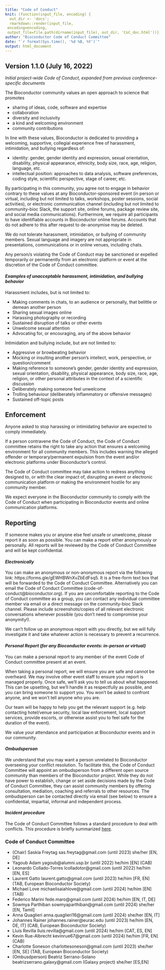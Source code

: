 ```yaml
---
title: "Code of Conduct"
knit: (function(input_file, encoding) {
  out_dir <- 'docs';
  rmarkdown::render(input_file,
 encoding=encoding,
 output_file=file.path(dirname(input_file), out_dir, 'CoC_doc.html'))})
author: "Bioconductor Code of Conduct Committee"
date: "`r format(Sys.time(), '%d %B, %Y')`"
output: html_document
---
```


## Version 1.1.0 (July 16, 2022)

_Initial project-wide Code of Conduct, expanded from previous conference-specific documents_

The Bioconductor community values
an open approach to science that promotes 

* sharing of ideas, code, software and expertise
* collaboration
* diversity and inclusivity
* a kind and welcoming environment
* community contributions

In line with these values, Bioconductor is dedicated to providing a welcoming, supportive, collegial experience free of harassment, intimidation, and bullying regardless of:

* identity: gender, gender identity and expression, sexual orientation, disability, physical appearance, ethnicity, body size, race, age, religion, language, etc.
* intellectual position: approaches to data analysis, software preferences, coding style, scientific perspective, stage of career, etc.

By participating in this community, you agree not to engage in behavior contrary to these values at any Bioconductor-sponsored event (in person or virtual, including but not limited to talks, workshops, poster sessions, social activities), or electronic communication channel (including but not limited to community-bioc Slack, the support site, online forums, package review site, and social media communications). Furthermore, we require all participants to have identifiable accounts in Bioconductor online forums. Accounts that do not adhere to this after request to de-anonymise may be deleted.

We do not tolerate harassment, intimidation, or bullying of community members. Sexual language and imagery are not appropriate in presentations, communications or in online venues, including chats.

Any person/s violating the Code of Conduct may be sanctioned or expelled temporarily or permanently from an electronic platform or event at the discretion of the Code of Conduct committee.

#### _Examples of unacceptable harassment, intimidation, and bullying behavior_

Harassment includes, but is not limited to:

* Making comments in chats, to an audience or personally, that belittle or demean another person
* Sharing sexual images online
* Harassing photography or recording
* Sustained disruption of talks or other events
* Unwelcome sexual attention
* Advocating for, or encouraging, any of the above behavior

Intimidation and bullying include, but are not limited to:

* Aggressive or browbeating behavior 
* Mocking or insulting another person’s intellect, work, perspective, or question/comment
* Making reference to someone’s gender, gender identity and expression, sexual orientation, disability, physical appearance, body size, race, age, religion, or other personal attributes in the context of a scientific discussion
* Deliberately making someone feel unwelcome
* Trolling behaviour (deliberately inflammatory or offensive messages)
* Sustained off-topic posts

## Enforcement
Anyone asked to stop harassing or intimidating behavior are expected to comply immediately.

If a person contravene the Code of Conduct, the Code of Conduct committee retains the right to take any action that ensures a welcoming environment for all community members. This includes warning the alleged offender or temporary/permanent expulsion from the event and/or electronic platforms under Bioconductor’s control.

The Code of Conduct committee may take action to redress anything designed to, or with the clear impact of, disrupting an event or electronic communication platform or making the environment hostile for any community member.

We expect everyone in the Bioconductor community to comply with the Code of Conduct when participating in Bioconductor events and online communication platforms.

## Reporting
If someone makes you or anyone else feel unsafe or unwelcome, please report it as soon as possible. You can make a report either anonymously or personally. All reports will be reviewed by the Code of Conduct Committee and will be kept confidential.

#### _Electronically_

You can make an anonymous or non-anonymous report via the following link: https://forms.gle/gEWHBWnXvZbEdFsq5. It is a free-form text box that will be forwarded to the Code of Conduct Committee. Alternatively you can email the Code of Conduct Committee (code-of-conduct@bioconductor.org). If you are uncomfortable reporting to the Code of Conduct committee as a group, you can contact any individual committee member via email or a direct message on the community-bioc Slack channel. Please include screenshots/copies of all relevant electronic conversations whenever possible (you don’t need to compromise your anonymity!).

We can’t follow up an anonymous report with you directly, but we will fully investigate it and take whatever action is necessary to prevent a recurrence.

#### _Personal Report (for any Bioconductor events: in-person or virtual)_

You can make a personal report to any member of the event Code of Conduct committee present at an event. 

When taking a personal report, we will ensure you are safe and cannot be overheard. We may involve other event staff to ensure your report is managed properly. Once safe, we’ll ask you to tell us about what happened. This can be upsetting, but we’ll handle it as respectfully as possible, and you can bring someone to support you. You won’t be asked to confront anyone, and we won’t tell anyone who you are.

Our team will be happy to help you get the relevant support (e.g. help contacting hotel/venue security, local law enforcement, local support services, provide escorts, or otherwise assist you to feel safe for the duration of the event).

We value your attendance and participation at Bioconductor events and in our community.

#### _Ombudsperson_

We understand that you may want a person unrelated to Bioconductor overseeing your conflict resolution. To facilitate this, the Code of Conduct Committee will appoint an ombudsperson from a different open source community than members of the Bioconductor project. While they do not have power to establish, change or set aside decisions made by the Code of Conduct Committee, they can assist community members by offering consultation, mediation, coaching and referrals to other 
resources. The ombudsperson can be contacted directly via email (see below) to
ensure a confidential, impartial, informal and independent process. 

#### _Incident procedure_

The Code of Conduct Committee follows a standard procedure to deal with conflicts. 
This procedure is briefly summarized [here](https://bioconductor.github.io/CodeOfConduct/incident_response.html). 


### Code of Conduct Committee 

* (Chair) Saskia Freytag sas.freytag@gmail.com (until 2023) she/her [EN, DE]
* Yagoub Adam yagoub@alumni.usp.br (until 2022) he/him [EN] (CAB)
* Leonardo Collado-Torres lcolladotor@gmail.com (until 2022) he/him [EN, ES]
* Laurent Gatto laurent.gatto@gmail.com (until 2023) he/him [FR, EN] (TAB, European Bioconductor Society)
* Michael Love michaelisaiahlove@gmail.com (until 2024) he/him [EN] (TAB)
* Federico Marini fede.maro@gmail.com (until 2024) he/him [EN, IT, DE]
* Sowmya Parthiban sowmyaparthiban@gmail.com (until 2024) she/her [EN, Tamil]
* Anna Quaglieri anna.quaglieri16@gmail.com (until 2024) she/her [EN, IT]
* Johannes Rainer johannes.rainer@eurac.edu (until 2023) he/him [EN, DE, IT] (CAB, European Bioconductor Society)
* Lluís Revilla lluis.revilla@gmail.com (until 2024) he/him [CAT, ES, EN]
* Kevin Rue-Albrecht kevinrue67@gmail.com  (until 2024) he/him [FR, EN] (CAB)
* Charlotte Soneson charlottesoneson@gmail.com (until 2023) she/her [EN, SE] (TAB, European Bioconductor Society)
* (Ombusdperson) Beatriz Serrano-Solano beatrizserrano.galaxy@gmail.com (Galaxy project) she/her [ES,EN]

